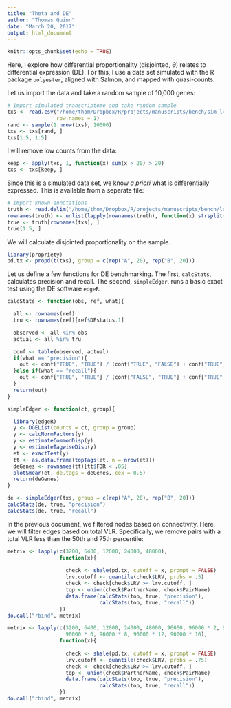 ```yaml
---
title: "Theta and DE"
author: "Thomas Quinn"
date: "March 20, 2017"
output: html_document
---
```


```r
knitr::opts_chunk$set(echo = TRUE)
```

Here, I explore how differential proportionality (disjointed, $\theta$) relates to differential expression (DE). For this, I use a data set simulated with the R package `polyester`, aligned with Salmon, and mapped with quasi-counts.

Let us import the data and take a random sample of 10,000 genes:

```r
# Import simulated transcriptome and take random sample
txs <- read.csv("/home/thom/Dropbox/R/projects/manuscripts/bench/sim_lv_slQUASI_counts.csv",
                row.names = 1)
rand <- sample(1:nrow(txs), 10000)
txs <- txs[rand, ]
txs[1:5, 1:5]
```

I will remove low counts from the data:

```r
keep <- apply(txs, 1, function(x) sum(x > 20) > 20)
txs <- txs[keep, ]
```

Since this is a simulated data set, we know *a priori* what is differentially expressed. This is available from a separate file:

```r
# Import known annotations
truth <- read.delim("/home/thom/Dropbox/R/projects/manuscripts/bench/lo-var/sim_tx_info.txt", row.names = 1)
rownames(truth) <- unlist(lapply(rownames(truth), function(x) strsplit(x, split = "\\s")[[1]][1]))
true <- truth[rownames(txs), ]
true[1:5, ]
```

We will calculate disjointed proportionality on the sample.

```r
library(propriety)
pd.tx <- propd(t(txs), group = c(rep("A", 20), rep("B", 20)))
```

Let us define a few functions for DE benchmarking. The first, `calcStats`, calculates precision and recall. The second, `simpleEdger`, runs a basic exact test using the DE software `edgeR`:

```r
calcStats <- function(obs, ref, what){

  all <- rownames(ref)
  tru <- rownames(ref)[ref$DEstatus.1]

  observed <- all %in% obs
  actual <- all %in% tru

  conf <- table(observed, actual)
  if(what == "precision"){
    out <- conf["TRUE", "TRUE"] / (conf["TRUE", "FALSE"] + conf["TRUE", "TRUE"])
  }else if(what == "recall"){
    out <- conf["TRUE", "TRUE"] / (conf["FALSE", "TRUE"] + conf["TRUE", "TRUE"])
  }
  return(out)
}

simpleEdger <- function(ct, group){

  library(edgeR)
  y <- DGEList(counts = ct, group = group)
  y <- calcNormFactors(y)
  y <- estimateCommonDisp(y)
  y <- estimateTagwiseDisp(y)
  et <- exactTest(y)
  tt <- as.data.frame(topTags(et, n = nrow(et)))
  deGenes <- rownames(tt)[tt$FDR < .05]
  plotSmear(et, de.tags = deGenes, cex = 0.5)
  return(deGenes)
}
```

```r
de <- simpleEdger(txs, group = c(rep("A", 20), rep("B", 20)))
calcStats(de, true, "precision")
calcStats(de, true, "recall")
```

In the previous document, we filtered nodes based on connectivity. Here, we will filter edges based on total VLR. Specifically, we remove pairs with a total VLR less than the 50th and 75th percentile:

```r
metrix <- lapply(c(3200, 6400, 12000, 24000, 48000),
                 function(x){
                   
                   check <- shale(pd.tx, cutoff = x, prompt = FALSE)
                   lrv.cutoff <- quantile(check$LRV, probs = .5)
                   check <- check[check$LRV >= lrv.cutoff, ]
                   top <- union(check$PartnerName, check$PairName)
                   data.frame(calcStats(top, true, "precision"),
                              calcStats(top, true, "recall"))
                 })
do.call("rbind", metrix)
```

```r
metrix <- lapply(c(3200, 6400, 12000, 24000, 48000, 96000, 96000 * 2, 96000 * 3, 96000 * 4,
                   96000 * 6, 96000 * 8, 96000 * 12, 96000 * 16),
                 function(x){
                   
                   check <- shale(pd.tx, cutoff = x, prompt = FALSE)
                   lrv.cutoff <- quantile(check$LRV, probs = .75)
                   check <- check[check$LRV >= lrv.cutoff, ]
                   top <- union(check$PartnerName, check$PairName)
                   data.frame(calcStats(top, true, "precision"),
                              calcStats(top, true, "recall"))
                 })
do.call("rbind", metrix)
```
